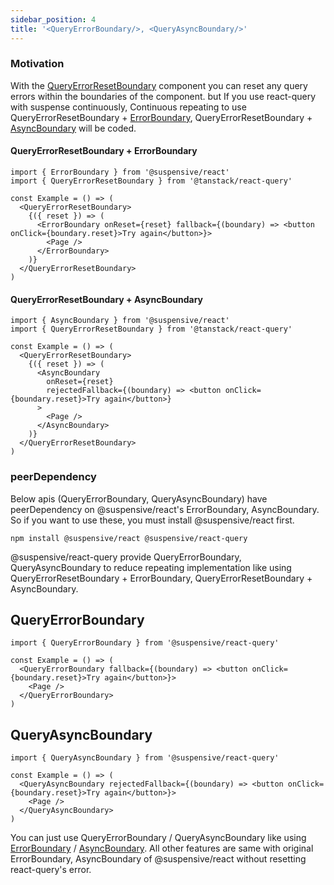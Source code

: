 ```yaml
---
sidebar_position: 4
title: '<QueryErrorBoundary/>, <QueryAsyncBoundary/>'
---
```


### Motivation

With the [QueryErrorResetBoundary](https://tanstack.com/query/v4/docs/reference/QueryErrorResetBoundary) component you can reset any query errors within the boundaries of the component. but If you use react-query with suspense continuously, Continuous repeating to use QueryErrorResetBoundary + [ErrorBoundary](/docs/react/src/ErrorBoundary.i18n), QueryErrorResetBoundary + [AsyncBoundary](/docs/react/src/AsyncBoundary.i18n) will be coded.

#### QueryErrorResetBoundary + ErrorBoundary

```tsx
import { ErrorBoundary } from '@suspensive/react'
import { QueryErrorResetBoundary } from '@tanstack/react-query'

const Example = () => (
  <QueryErrorResetBoundary>
    {({ reset }) => (
      <ErrorBoundary onReset={reset} fallback={(boundary) => <button onClick={boundary.reset}>Try again</button>}>
        <Page />
      </ErrorBoundary>
    )}
  </QueryErrorResetBoundary>
)
```

#### QueryErrorResetBoundary + AsyncBoundary

```tsx
import { AsyncBoundary } from '@suspensive/react'
import { QueryErrorResetBoundary } from '@tanstack/react-query'

const Example = () => (
  <QueryErrorResetBoundary>
    {({ reset }) => (
      <AsyncBoundary
        onReset={reset}
        rejectedFallback={(boundary) => <button onClick={boundary.reset}>Try again</button>}
      >
        <Page />
      </AsyncBoundary>
    )}
  </QueryErrorResetBoundary>
)
```

### peerDependency

Below apis (QueryErrorBoundary, QueryAsyncBoundary) have peerDependency on @suspensive/react's ErrorBoundary, AsyncBoundary.
So if you want to use these, you must install @suspensive/react first.

```shell npm2yarn
npm install @suspensive/react @suspensive/react-query
```

@suspensive/react-query provide QueryErrorBoundary, QueryAsyncBoundary to reduce repeating implementation like using QueryErrorResetBoundary + ErrorBoundary, QueryErrorResetBoundary + AsyncBoundary.

## QueryErrorBoundary

```tsx
import { QueryErrorBoundary } from '@suspensive/react-query'

const Example = () => (
  <QueryErrorBoundary fallback={(boundary) => <button onClick={boundary.reset}>Try again</button>}>
    <Page />
  </QueryErrorBoundary>
)
```

## QueryAsyncBoundary

```tsx
import { QueryAsyncBoundary } from '@suspensive/react-query'

const Example = () => (
  <QueryAsyncBoundary rejectedFallback={(boundary) => <button onClick={boundary.reset}>Try again</button>}>
    <Page />
  </QueryAsyncBoundary>
)
```

You can just use QueryErrorBoundary / QueryAsyncBoundary like using [ErrorBoundary](/docs/react/src/ErrorBoundary.i18n) / [AsyncBoundary](/docs/react/src/AsyncBoundary.i18n). All other features are same with original ErrorBoundary, AsyncBoundary of @suspensive/react without resetting react-query's error.
